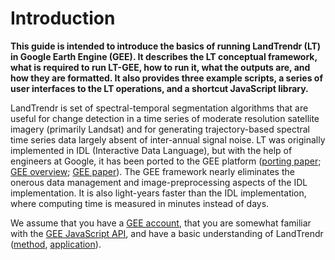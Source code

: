 # Introduction

**This guide is intended to introduce the basics of running LandTrendr (LT) in Google Earth Engine (GEE). 
It describes the LT conceptual framework, what is required to run LT-GEE, how to run it, 
what the outputs are, and how they are formatted. It also provides three example scripts,
a series of user interfaces to the LT operations, and a shortcut JavaScript library.**

LandTrendr is set of spectral-temporal segmentation algorithms that are useful 
for change detection in a time series of moderate resolution satellite imagery (primarily Landsat) 
and for generating trajectory-based spectral time series data largely absent of 
inter-annual signal noise. 
LT was originally implemented in IDL (Interactive Data Language), 
but with the help of engineers at Google, it has been ported to the GEE platform 
([porting paper](http://www.mdpi.com/2072-4292/10/5/691); [GEE overview](https://earthengine.google.com/); [GEE paper](https://www.sciencedirect.com/science/article/pii/S0034425717302900)). 
The GEE framework nearly eliminates the onerous data management and image-preprocessing 
aspects of the IDL implementation. It is also light-years faster than the IDL 
implementation, where computing time is measured in minutes instead of days.

We assume that you have a [GEE account](https://signup.earthengine.google.com/#!/), 
that you are somewhat familiar with the [GEE JavaScript API](https://developers.google.com/earth-engine/), 
and have a basic understanding of LandTrendr ([method](http://geotrendr.ceoas.oregonstate.edu/files/2015/05/Kennedy_etal2010.pdf), 
[application](http://geotrendr.ceoas.oregonstate.edu/files/2015/05/kennedy_etal_2012_nwfp.pdf)).